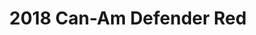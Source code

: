 ---
yrmm: 2111
brand: Can-Am
year: 2018
model: Defender
color: Red
title: 2018 Can-Am Defender Red
description: Lift kit, shocks, winch, Rough country lights, gun rack
alt: 2018 Can-Am Defender in Red upgraded for serious ranch use including 2-inch
  lift, upgraded shocks, winch, Rough Country light bar, and gun rack.
width: 2500
height: 1875
---